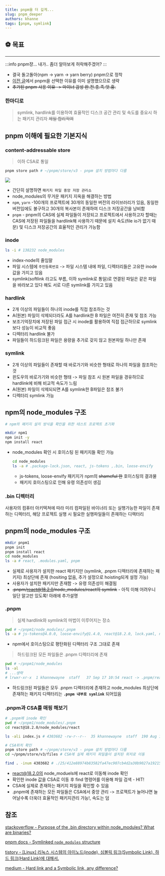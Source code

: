 ```yaml
---
title: pnpm을 더 깊게...
slug: pnpm_deeper
authors: khanne
tags: [pnpm, symlink]
---
```


## ⚽️ 목표

---

:::info pnpm쟝... 내가.. 좀더 알아보게 허락해주겠어?
:::

- 결국 돌고돌아(npm -> yarn -> yarn berry) pnpm으로 정착
- [이전 글](/2022-07-24/1.pnpm_yarn.mdx)에서 pnpm을 선택한 이유를 이미 설명했으므로 생략
- ~~추가된 pnpm 사용 이유 -> 마이너 감성 완.전.충.족.앗.흥.~~

<!--truncate-->

### 한마디로

> symlink, hardlink를 이용하여 효율적인 디스크 공간 관리 및 속도를 중요시 하는 패키지 관리자 ~~제일 합리적여~~

## pnpm 이해에 필요한 기본지식

### content-addressable store

> 이하 CSA로 통일

```bash
pnpm store path # ~/pnpm/store/v3 - pnpm 설치 방법마다 다름
```

![](https://iwannaberealnerd.notion.site/image/https%3A%2F%2Fs3-us-west-2.amazonaws.com%2Fsecure.notion-static.com%2F2781d7bb-0ca3-411b-9a76-19657b265c71%2FScreen_Shot_2022-09-18_at_11.22.55_PM.png?table=block&id=0b7f395b-8c58-4132-8109-42fbdefc7ec2&spaceId=35999598-bd0e-4e04-a70a-5396c69f115f&width=1510&userId=&cache=v2)

- 간단히 설명하면 `패키지 파일 중앙 저장 관리소`
- node_modules의 무거운 패키지 지옥을 해결하는 방법
- `npm`, `yarn` -100개의 프로젝트에 30개의 동일한 버전의 라이브러리가 있음, 동일한 버전임에도 불구하고 30개의 복사본이 존재하여 디스크 저장공간을 낭비함
- `pnpm` - pnpm의 CAS에 실제 파일들이 저장되고 프로젝트에서 사용하고자 할때는 CAS에 저장된 파일들을 hardlink해 사용하기 때문에 설치 속도(file io가 없기 때문) 및 디스크 저장공간의 효율적인 관리가 가능함

### inode

```bash
ls -i # 138232 node_modules
```

- index-node의 줄임말
- 파일 시스템에 `주민등록번호` -> 파일 시스템 내에 파일, 디렉터리들은 고유한 inode 값을 가지고 있음
- symlink(softlink 라고도 부름, 이하 symlink로 통일)로 연결된 파일은 같은 파일을 바라보고 있다 해도 서로 다른 symlink를 가지고 있음

### hardlink

- 2개 이상의 파일들이 하나의 inode를 직접 참조하는 것
- A(원본) 파일이 삭제되더라도 A를 hardlink한 B 파일은 여전히 존재 및 참조 가능
- 보조기억장치에 저장된 파일 접근 시 inode를 활용하여 직접 접근하므로 symlink보다 성능이 비교적 좋음
- 디렉터리 hardlink 불가
- 파일들이 하드링크된 파일은 용량을 추가로 갖지 않고 원본파일 하나만 존재

### symlink

- 2개 이상의 파일들이 존재할 때 바로가기와 비슷한 형태로 하나의 파일을 참조하는 것
- 윈도우의 바로가기와 비슷한 형태 -> 파일 참조 시 원본 파일을 경유하므로 hardlink에 비해 비교적 속도가 느림
- A(원본) 파일이 삭제되되면 A를 symlink한 B파일은 참조 불가
- 디렉터리 symlink 가능

## npm의 node_modules 구조

```bash
# npm의 패키지 설치 방식을 확인을 위한 테스트 프로젝트 초기화

mkdir npm1
npm init -y
npm install react
```

- node_modules 확인 시 호이스팅 된 패키지들 확인 가능

  ```bash
  cd node_modules
  ls -a # .package-lock.json, react, js-tokens ,.bin, loose-envify
  ```

  - js-tokens, loose-envify 패키지가 npm의 ~~shameful 한~~ 호이스팅의 결과물
  - 패키지 호이스팅으로 인해 유령 의존성이 생김

### .bin 디렉터리

사용자의 컴퓨터 아키텍쳐에 따라 미리 컴파일된 바이너리 또는 실행가능한 파일이 존재하는 디렉터리, 해당 프로젝트 실행 시 필요한 실행파일들이 존재하는 디렉터리

## pnpm의 node_modules 구조

```bash
mkdir pnpm1
pnpm init
pnpm install react
cd node_modules
ls -a # react, .modules.yaml, pnpm
```

- 실제로 사용자가 설치한 react 패키지만 (symlink, .pnpm 디렉터리에 존재하는 패키지) 최상단에 존재 (hositing 없음, 추가 설정으로 hoisting되게 설정 가능)
- 사용자가 설치한 패키지만 존재함 -> 유령 의존성이 해결됨
- ~~.pnpm/react@18.2.0/node_modules/react의 symlink~~ - 아직 이해 어려우니 일단 알고만 있도록! 아래에 추가설명

### .pnpm

> 실제 hardlink와 symlink의 마법이 이루어지는 장소

```bash
pwd # ~/pnpm1/node_modules/.pnpm
ls -a # js-tokens@4.0.0, loose-envify@1.4.0, react@18.2.0, lock.yaml, node_modules
```

- npm에서 호이스팅으로 평탄화된 디렉터리 구조 그대로 존재

> 하드링크된 모든 파일들은 .pnpm 디렉터리에 존재

```bash
pwd # ~/pnpm1/node_modules
ls -al
# ...생략
# lrwxr-xr-x  1 khannewayne  staff   37 Sep 17 10:54 react -> .pnpm/react@18.2.0/node_modules/react
```

- 하드링크된 파일들은 모두 .pnpm 디렉터리에 존재하고 node_modules 최상단에 존재하는 패키지 디렉터리는 **`.pnpm 내부로 symlink`** 되어있음

### .pnpm과 CSA를 매핑 해보기

```bash
# .pnpm에 inode 확인
pwd # ~/pnpm1/node_modules/.pnpm
cd react@18.2.0/node_modules/react

ls -ali index.js # 4303682 -rw-r--r--  35 khannewayne  staff  190 Aug 18 22:30 index.js

# CSA위치 확인
pnpm store path # ~/pnpm/store/v3 - pnpm 설치 방법마다 다름
cd ~/pnpm/store/v3/files # CSA에 실제 패키지 파일들이 설치된 위치로 이동

find . -inum 4303682 # ./25/412e88974b83582fa47ec907cb4d2a30b9027a19215609...
```

- react@18.2.0의 node_moduels에 react로 이동해 inode 확인
- 확인한 inode 값을 CSA로 이동 후 find 명령어를 이용해 파일 검색 - HIT!
- CSA에 실제로 존재하는 패키지 파일을 확인할 수 있음
- .pnpm에 존재하는 모든 파일들은 CSA에서 중앙 관리 -> 프로젝트가 늘어나면 늘어날수록 더욱더 효율적인 패키지관리 가능!, 속도는 덤

## 참조

[stackoverflow - Purpose of the .bin directory within node_modules? What are binaries?](https://stackoverflow.com/questions/55600026/purpose-of-the-bin-directory-within-node-modules-what-are-binaries)

[pnpm docs - Symlinked `node_modules` structure](https://pnpm.io/symlinked-node-modules-structure)

[tistory - [Linux] 리눅스 시스템의 아이노드(inode), 심볼릭 링크(Symbolic Link), 하드 링크(Hard Link)에 대해서.](https://i5i5.tistory.com/341)

[medium - Hard link and a Symbolic link, any difference?](https://blog.devgenius.io/hard-link-and-a-symbolic-link-any-difference-ef8b9bd61734)
